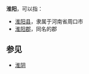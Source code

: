 '''淮阳'''，可以指：
*[[淮阳县|淮阳县]]，隶属于河南省周口市
*[[淮阳郡|淮阳郡]]，同名的郡

==参见==
*[[淮阴|淮阴]]

{{Disambig|H|Cat=二字亚洲地名消歧义}}